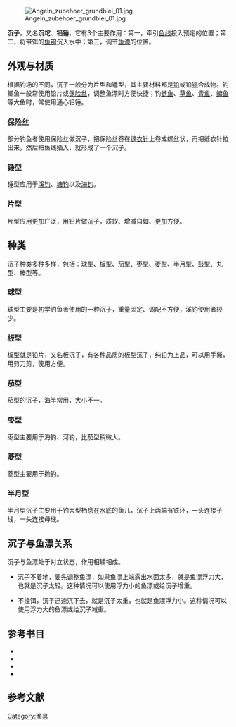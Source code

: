 [[File:Angeln_zubehoer_grundblei_01.jpg|thumb]]

'''沉子'''，又名'''沉坨'''、'''铅锤'''，它有3个主要作用：第一，牵引[[鱼线|鱼线]]投入预定的位置；第二，将带饵的[[鱼钩|鱼钩]]沉入水中；第三，调节[[鱼漂|鱼漂]]的位置。{{r|fish|page=45}}

==外观与材质==
根据钓场的不同，沉子一般分为片型和锤型，其主要材料都是[[铅|铅]]或铅[[锡|锡]]合成物。{{r|fish|page=45}}钓鲫鱼一般常使用铅片或[[保险丝|保险丝]]，调整鱼漂时方便快捷；钓[[鲢鱼|鲢鱼]]、[[草鱼|草鱼]]、[[青鱼|青鱼]]、[[鳙鱼|鳙鱼]]等大鱼时，常使用通心铅锤。{{r|fish|page=52-53}}

===保险丝===
部分钓鱼者使用保险丝做沉子，把保险丝卷在[[缝衣针|缝衣针]]上卷成螺丝状，再把缝衣针拉出来，然后把鱼线插入，就形成了一个沉子。{{r|fish|page=48}}

===锤型===
锤型应用于[[溪钓|溪钓]]、[[塘钓|塘钓]]以及[[海钓|海钓]]。{{r|fish|page=45}}

===片型===
片型应用更加广泛，用铅片做沉子，质软、增减自如、更加方便。{{r|fish|page=46}}

==种类==
沉子种类多种多样，包括：球型、板型、茄型、枣型、菱型、半月型、鼓型、丸型、棒型等。{{r|fish|page=46}}

===球型===
球型主要是初学钓鱼者使用的一种沉子，重量固定、调配不方便，溪钓使用者较少。{{r|fish|page=46}}

===板型===
板型就是铅片，又名板沉子，有各种品质的板型沉子，纯铅为上品，可以用手撕，用剪刀剪，使用方便。{{r|fish|page=46}}

===茄型===
茄型的沉子，海竿常用，大小不一。{{r|fish|page=46}}

===枣型===
枣型主要用于海钓、河钓，比茄型稍微大。{{r|fish|page=46}}

===菱型===
菱型主要用于抛钓。{{r|fish|page=46}}

===半月型===
半月型沉子主要用于钓大型栖息在水底的鱼儿，沉子上两端有铁环，一头连接子线，一头连接母线。{{r|fish|page=46}}

==沉子与鱼漂关系==
沉子与鱼漂处于对立状态，作用相辅相成。{{r|fish|page=49}}

*沉子不着地，要先调整鱼漂，如果鱼漂上端露出水面太多，就是鱼漂浮力大，也就是沉子太轻。这种情况可以使用浮力小的鱼漂或给沉子增重。{{r|fish|page=49}}

*不挂饵，沉子迅速沉下去，就是沉子太重，也就是鱼漂浮力小。这种情况可以使用浮力大的鱼漂或给沉子减重。{{r|fish|page=49}}

== 参考书目 ==
*{{cite book |author=杜健鹰 |title=《新手垂钓完全攻略》|year=2009 |publisher=化学工业出版社 |location= |pages= |isbn=9787122045966}}
*{{cite book |author=盛文林 |title=《实用钓鱼完全入门》|year=2013 |publisher=北京工业大学出版社 |location=北京市 |pages= |isbn=9787563933501}}
*{{cite book |author1=金波|author2=卢德娥 |title=《生活百科全书:最新垂钓知识图鉴》|year=2012 |publisher=武汉出版社 |location=武汉市 |pages= |isbn=9787543070387}}
*{{cite book |author=王长工 |title=《钓鱼百技精解》|year=2011 |publisher=金盾出版社 |location= |pages= |isbn= 9787508269689}}

==参考文献==
{{reflist|refs=
<ref name="fish">{{cite book |author1=刘缨|author2=张晓衡 |title=《垂钓绝招图解》|year=1996 |publisher=海南出版社 |location=海南省 |pages= |isbn= 7-80609-120-3}}</ref>
}}

{{DEFAULTSORT:Chen沉}}
[[Category:渔具|Category:渔具]]